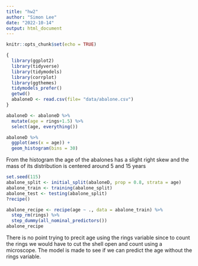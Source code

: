 ```yaml
---
title: "hw2"
author: "Simon Lee"
date: "2022-10-14"
output: html_document
---
```


```r
knitr::opts_chunk$set(echo = TRUE)
```

```r
{
  library(ggplot2)
  library(tidyverse)
  library(tidymodels)
  library(corrplot)
  library(ggthemes)
  tidymodels_prefer()
  getwd()
  abaloneD <- read.csv(file= "data/abalone.csv")
}
```

```r
abaloneD <- abaloneD %>% 
  mutate(age = rings+1.5) %>% 
  select(age, everything())

abaloneD %>% 
  ggplot(aes(x = age)) +
  geom_histogram(bins = 30)
```

From the histogram the age of the abalones has a slight right skew and the mass
of its distribution is centered around 5 and 15 years

```r
set.seed(115)
abalone_split <- initial_split(abaloneD, prop = 0.8, strata = age)
abalone_train <- training(abalone_split)
abalone_test <- testing(abalone_split)
?recipe()
```

```r
abalone_recipe <- recipe(age ~ ., data = abalone_train) %>% 
  step_rm(rings) %>% 
  step_dummy(all_nominal_predictors())
abalone_recipe
```

There is no point trying to precit age using the rings variable since to count the rings
we would have to cut the shell open and count using a microscope. The model is made
to see if we can predict the age without the rings variable. 

